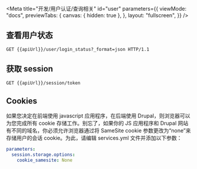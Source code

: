 
<Meta
  title="开发/用户认证/查询相关"
  id="user"
  parameters={{
    viewMode: "docs",
    previewTabs: {
      canvas: { hidden: true },
    },
    layout: "fullscreen",
  }}
/>

## 查看用户状态

```
GET {{apiUrl}}/user/login_status?_format=json HTTP/1.1
```

## 获取 session

```
GET {{apiUrl}}/session/token
```

## Cookies

如果您决定在前端使用 javascript 应用程序，在后端使用 Drupal，则浏览器可以为您完成所有 cookie 存储工作。别忘了，如果你的 JS 应用程序和 Drupal 网站有不同的域名，你必须允许浏览器通过将 SameSite cookie 参数更改为“none”来存储用户的会话 cookie。为此，请编辑 services.yml 文件并添加以下参数：

```yml
parameters:
  session.storage.options:
    cookie_samesite: None
```
